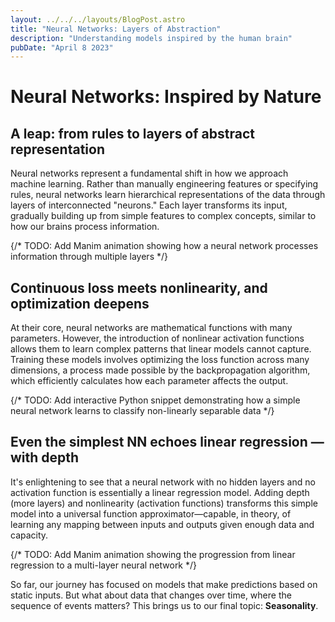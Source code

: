 ```yaml
---
layout: ../../../layouts/BlogPost.astro
title: "Neural Networks: Layers of Abstraction"
description: "Understanding models inspired by the human brain"
pubDate: "April 8 2023"
---
```


# Neural Networks: Inspired by Nature

## A leap: from rules to layers of abstract representation
Neural networks represent a fundamental shift in how we approach machine learning. Rather than manually engineering features or specifying rules, neural networks learn hierarchical representations of the data through layers of interconnected "neurons." Each layer transforms its input, gradually building up from simple features to complex concepts, similar to how our brains process information.

{/* TODO: Add Manim animation showing how a neural network processes information through multiple layers */}

## Continuous loss meets nonlinearity, and optimization deepens
At their core, neural networks are mathematical functions with many parameters. However, the introduction of nonlinear activation functions allows them to learn complex patterns that linear models cannot capture. Training these models involves optimizing the loss function across many dimensions, a process made possible by the backpropagation algorithm, which efficiently calculates how each parameter affects the output.

{/* TODO: Add interactive Python snippet demonstrating how a simple neural network learns to classify non-linearly separable data */}

## Even the simplest NN echoes linear regression — with depth
It's enlightening to see that a neural network with no hidden layers and no activation function is essentially a linear regression model. Adding depth (more layers) and nonlinearity (activation functions) transforms this simple model into a universal function approximator—capable, in theory, of learning any mapping between inputs and outputs given enough data and capacity.

{/* TODO: Add Manim animation showing the progression from linear regression to a multi-layer neural network */}

So far, our journey has focused on models that make predictions based on static inputs. But what about data that changes over time, where the sequence of events matters? This brings us to our final topic: **Seasonality**. 